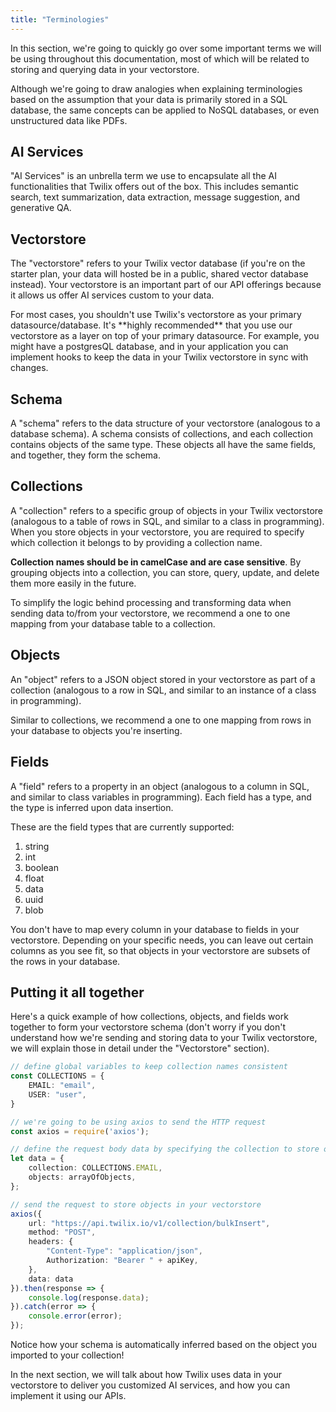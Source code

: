 ```yaml
---
title: "Terminologies"
---
```

In this section, we're going to quickly go over some important terms we will be using throughout this documentation, most of which will be related to storing and querying data in your vectorstore. 

<Note>
Although we're going to draw analogies when explaining terminologies based on the assumption that your data is primarily stored in a SQL database, the same concepts can be applied to NoSQL databases, or even unstructured data like PDFs.
</Note>

## AI Services
"AI Services" is an unbrella term we use to encapsulate all the AI functionalities that Twilix offers out of the box. This includes semantic search, text summarization, data extraction, message suggestion, and generative QA.

## Vectorstore
The "vectorstore" refers to your Twilix vector database (if you're on the starter plan, your data will hosted be in a public, shared vector database instead). Your vectorstore is an important part of our API offerings because it allows us offer AI services custom to your data.

<Note>
  For most cases, you shouldn't use Twilix's vectorstore as your primary datasource/database. It's **highly recommended** that you use our vectorstore as a layer on top of your primary datasource. For example, you might have a postgresQL database, and in your application you can implement hooks to keep the data in your Twilix vectorstore in sync with changes. 
</Note>

## Schema
A "schema" refers to the data structure of your vectorstore (analogous to a database schema). A schema consists of collections, and each collection contains objects of the same type. These objects all have the same fields, and together, they form the schema. 


## Collections
A "collection" refers to a specific group of objects in your Twilix vectorstore (analogous to a table of rows in SQL, and similar to a class in programming). When you store objects in your vectorstore, you are required to specify which collection it belongs to by providing a collection name. 

**Collection names should be in camelCase and are case sensitive**. By grouping objects into a collection, you can store, query, update, and delete them more easily in the future.

<Tip>
 To simplify the logic behind processing and transforming data when sending data to/from your vectorstore, we recommend a one to one mapping from your database table to a collection.
</Tip>

## Objects
An "object" refers to a JSON object stored in your vectorstore as part of a collection (analogous to a row in SQL, and similar to an instance of a class in programming). 

<Tip>
Similar to collections, we recommend a one to one mapping from rows in your database to objects you're inserting.
</Tip>

## Fields
A "field" refers to a property in an object (analogous to a column in SQL, and similar to class variables in programming). Each field has a type, and the type is inferred upon data insertion. 

These are the field types that are currently supported:
1. string
2. int
3. boolean
4. float
5. data
6. uuid
7. blob

<Tip>
You don't have to map every column in your database to fields in your vectorstore. Depending on your specific needs, you can leave out certain columns as you see fit, so that objects in your vectorstore are subsets of the rows in your database.
</Tip>

## Putting it all together
Here's a quick example of how collections, objects, and fields work together to form your vectorstore schema (don't worry if you don't understand how we're sending and storing data to your Twilix vectorstore, we will explain those in detail under the "Vectorstore" section).

```typescript example.ts
// define global variables to keep collection names consistent
const COLLECTIONS = {
    EMAIL: "email",
    USER: "user",
}

// we're going to be using axios to send the HTTP request
const axios = require('axios');

// define the request body data by specifying the collection to store objects in
let data = {
    collection: COLLECTIONS.EMAIL,
    objects: arrayOfObjects,
};

// send the request to store objects in your vectorstore
axios({
    url: "https://api.twilix.io/v1/collection/bulkInsert",
    method: "POST",
    headers: {
        "Content-Type": "application/json",
        Authorization: "Bearer " + apiKey,
    },
    data: data
}).then(response => {
    console.log(response.data);
}).catch(error => {
    console.error(error);
});

```

Notice how your schema is automatically inferred based on the object you imported to your collection! 

In the next section, we will talk about how Twilix uses data in your vectorstore to deliver you customized AI services, and how you can implement it using our APIs.